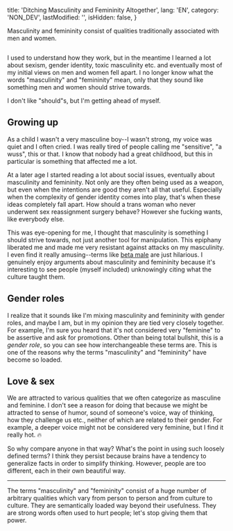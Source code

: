 
  title: 'Ditching Masculinity and Femininity Altogether',
  lang: 'EN',
  category: 'NON_DEV',
  lastModified: '',
  isHidden: false,
}

Masculinity and femininity consist of qualities traditionally associated with men and women.

<Figure>
  <Image
    srcId="sharon-mccutcheon-525234-unsplash_1_i2ngjr"
    originalWidth="5616"
    originalHeight="3744"
  />
  <Caption>
    <UnsplashBadge
      fullName="Sharon McCutcheon"
      userName="sharonmccutcheon"
    />
  </Caption>
</Figure>

I used to understand how they work, but in the meantime I learned a lot about sexism, gender identity, toxic masculinity etc. and eventually most of my initial views on men and women fell apart. I no longer know what the words "masculinity" and "femininity" mean, only that they sound like something men and women should strive towards.

I don't like "should"s, but I'm getting ahead of myself.

## Growing up

As a child I wasn't a very masculine boy--I wasn't strong, my voice was quiet and I often cried. I was really tired of people calling me "sensitive", "a wuss", this or that. I know that nobody had a great childhood, but this in particular is something that affected me a lot.

At a later age I started reading a lot about social issues, eventually about masculinity and femininity. Not only are they often being used as a weapon, but even when the intentions are good they aren't all that useful. Especially when the complexity of gender identity comes into play, that's when these ideas completely fall apart. How should a trans woman who never underwent sex reassignment surgery behave? However she fucking wants, like everybody else.

This was eye-opening for me, I thought that masculinity is something I should strive towards, not just another tool for manipulation. This epiphany liberated me and made me very resistant against attacks on my masculinity. I even find it really amusing--terms like [beta male] are just hilarious. I genuinely enjoy arguments about masculinity and femininity because it's interesting to see people (myself included) unknowingly citing what the culture taught them.

## Gender roles

I realize that it sounds like I'm mixing masculinity and femininity with gender roles, and maybe I am, but in my opinion they are tied very closely together. For example, I'm sure you heard that it's not considered very "feminine" to be assertive and ask for promotions. Other than being total bullshit, this is a _gender role_, so you can see how interchangeable these terms are. This is one of the reasons why the terms "masculinity" and "femininity" have become so loaded.

## Love & sex

We are attracted to various qualities that we often categorize as masculine and feminine. I don't see a reason for doing that because we might be attracted to sense of humor, sound of someone's voice, way of thinking, how they challenge us etc., neither of which are related to their gender. For example, a deeper voice might not be considered very feminine, but I find it really hot. 🔥

So why compare anyone in that way? What's the point in using such loosely defined terms? I think they persist because brains have a tendency to generalize facts in order to simplify thinking. However, people are too different, each in their own beautiful way.

---

The terms "masculinity" and "femininity" consist of a huge number of arbitrary qualities which vary from person to person and from culture to culture. They are semantically loaded way beyond their usefulness. They are strong words often used to hurt people; let's stop giving them that power.

[beta male]: https://en.wikipedia.org/wiki/Beta_male_%28slang%29
